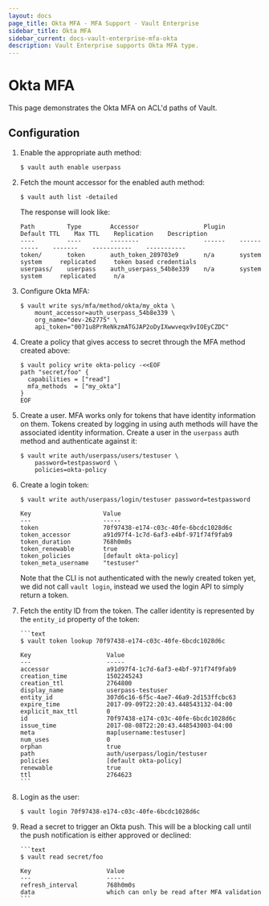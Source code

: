 ```yaml
---
layout: docs
page_title: Okta MFA - MFA Support - Vault Enterprise
sidebar_title: Okta MFA
sidebar_current: docs-vault-enterprise-mfa-okta
description: Vault Enterprise supports Okta MFA type.
---
```


# Okta MFA

This page demonstrates the Okta MFA on ACL'd paths of Vault.

## Configuration

1. Enable the appropriate auth method:

   ```text
   $ vault auth enable userpass
   ```

1. Fetch the mount accessor for the enabled auth method:

   ```text
   $ vault auth list -detailed
   ```

   The response will look like:

   ```text
   Path         Type        Accessor                  Plugin    Default TTL    Max TTL    Replication    Description
   ----         ----        --------                  ------    -----------    -------    -----------    -----------
   token/       token       auth_token_289703e9       n/a       system         system     replicated     token based credentials
   userpass/    userpass    auth_userpass_54b8e339    n/a       system         system     replicated     n/a
   ```

1. Configure Okta MFA:

   ```text
   $ vault write sys/mfa/method/okta/my_okta \
       mount_accessor=auth_userpass_54b8e339 \
       org_name="dev-262775" \
       api_token="0071u8PrReNkzmATGJAP2oDyIXwwveqx9vIOEyCZDC"
   ```

1. Create a policy that gives access to secret through the MFA method created
   above:

   ```text
   $ vault policy write okta-policy -<<EOF
   path "secret/foo" {
     capabilities = ["read"]
     mfa_methods  = ["my_okta"]
   }
   EOF
   ```

1. Create a user. MFA works only for tokens that have identity information on
   them. Tokens created by logging in using auth methods will have the associated
   identity information. Create a user in the `userpass` auth method and
   authenticate against it:


    ```text
    $ vault write auth/userpass/users/testuser \
        password=testpassword \
        policies=okta-policy
    ```

1.  Create a login token:

    ```text
    $ vault write auth/userpass/login/testuser password=testpassword

    Key                    Value
    ---                    -----
    token                  70f97438-e174-c03c-40fe-6bcdc1028d6c
    token_accessor         a91d97f4-1c7d-6af3-e4bf-971f74f9fab9
    token_duration         768h0m0s
    token_renewable        true
    token_policies         [default okta-policy]
    token_meta_username    "testuser"
    ```

    Note that the CLI is not authenticated with the newly created token yet, we
    did not call `vault login`, instead we used the login API to simply return a
    token.

1.  Fetch the entity ID from the token. The caller identity is represented by the
    `entity_id` property of the token:

        ```text
        $ vault token lookup 70f97438-e174-c03c-40fe-6bcdc1028d6c

        Key                     Value
        ---                     -----
        accessor                a91d97f4-1c7d-6af3-e4bf-971f74f9fab9
        creation_time           1502245243
        creation_ttl            2764800
        display_name            userpass-testuser
        entity_id               307d6c16-6f5c-4ae7-46a9-2d153ffcbc63
        expire_time             2017-09-09T22:20:43.448543132-04:00
        explicit_max_ttl        0
        id                      70f97438-e174-c03c-40fe-6bcdc1028d6c
        issue_time              2017-08-08T22:20:43.448543003-04:00
        meta                    map[username:testuser]
        num_uses                0
        orphan                  true
        path                    auth/userpass/login/testuser
        policies                [default okta-policy]
        renewable               true
        ttl                     2764623
        ```

1.  Login as the user:

    ```text
    $ vault login 70f97438-e174-c03c-40fe-6bcdc1028d6c
    ```

1.  Read a secret to trigger an Okta push. This will be a blocking call until
    the push notification is either approved or declined:

        ```text
        $ vault read secret/foo

        Key                     Value
        ---                     -----
        refresh_interval        768h0m0s
        data                    which can only be read after MFA validation
        ```
